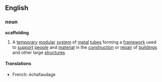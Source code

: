 ==English==
===noun===
{{wikipedia}}
'''scaffolding'''
#A [[temporary]] [[modular]] [[system]] of [[metal]] [[tube]]s forming a [[framework]] used to [[support]] [[people]] and [[material]] in the [[construction]] or [[repair]] of [[building]]s and other large [[structure]]s
====Translations====
*French: échafaudage